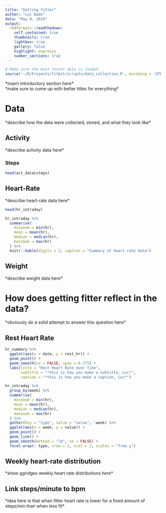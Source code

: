 ```yaml
---
title: "Getting fitter"
author: "Luc Bams"
data: "May 9, 2019"
output:
  rmdformats::readthedown:
    self_contained: true
    thumbnails: true
    lightbox: true
    gallery: false
    highlight: espresso
    number_sections: true
---
```

```r
# Make sure the most recent data is loaded
source('~/R/Projects/fitbit/scripts/data_collection.R', encoding = 'UTF-8')
```

\*insert introductory section here\*  
\*make sure to come up with better titles for everything\*  

# Data
\*describe how the data were collected, stored, and what they look like\*

## Activity
\*describe activity data here\*

### Steps
```r
head(act_data$steps)
```

## Heart-Rate
\*describe heart-rate data here\*
```r
head(hr_intraday)
```

```r
hr_intraday %>%  
  summarise(
    minimum = min(hr),
    mean = mean(hr),
    median = median(hr),
    maximum = max(hr)
  ) %>% 
  knitr::kable(digits = 2, caption = "Summary of heart-rate data")
```

## Weight
\*describe weight data here\*

# How does getting fitter reflect in the data?  
\*obviously do a solid attempt to answer this question here\*  

## Rest Heart Rate
```r
hr_summary %>%
  ggplot(aes(x = date, y = rest_hr)) +
  geom_point() +
  geom_smooth(se = FALSE, span = 0.275) +
  labs(title = "Rest Heart Rate over Time",
       subtitle = "*this is how you make a subtitle, Luc*",
       caption = "*this is how you make a caption, Luc*")
```

```r
hr_intraday %>%  
  group_by(week) %>%
  summarise(
    minimum = min(hr),
    mean = mean(hr),
    median = median(hr),
    maximum = max(hr)
  ) %>% 
  gather(key = "type", value = "value", -week) %>%
  ggplot(aes(x = week, y = value)) +
  geom_point() +
  geom_line() +
  geom_smooth(method = "lm", se = FALSE) +
  facet_wrap(~ type, nrow = 2, ncol = 2, scales = "free_y")
```

## Weekly heart-rate distribution  
\*show ggridges weekly heart rate distributions here\*  

## Link steps/minute to bpm  
\*idea here is that when fitter heart rate is lower for a fixed amount of steps/min than when less fit\*  